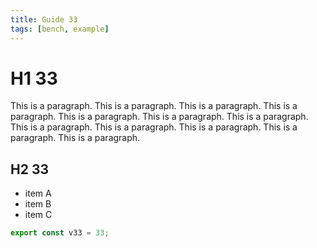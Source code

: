 ```yaml
---
title: Guide 33
tags: [bench, example]
---
```


# H1 33

This is a paragraph. This is a paragraph. This is a paragraph. This is a paragraph. This is a paragraph. This is a paragraph. This is a paragraph. This is a paragraph. This is a paragraph. This is a paragraph. This is a paragraph. This is a paragraph. 

## H2 33

- item A
- item B
- item C

```ts
export const v33 = 33;
```